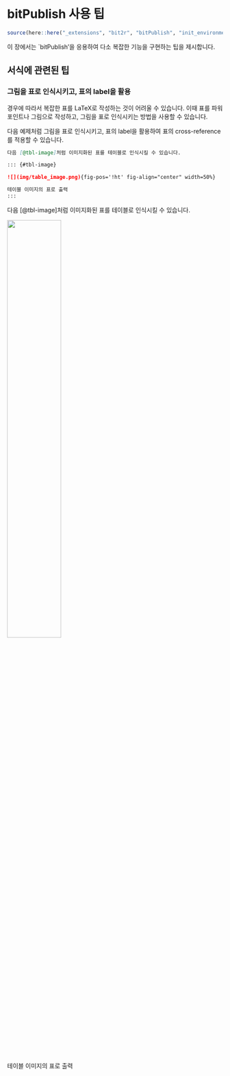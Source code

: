 # bitPublish 사용 팁 {#sec-tips}

```r
source(here::here("_extensions", "bit2r", "bitPublish", "init_environments.R"))
```

이 장에서는 \`bitPublish'을 응용하여 다소 복잡한 기능을 구현하는 팁을 제시합니다.


## 서식에 관련된 팁

### 그림을 표로 인식시키고, 표의 label을 활용

경우에 따라서 복잡한 표를 LaTeX로 작성하는 것이 어려울 수 있습니다. 이때 표를 파워포인트나 그림으로 작성하고, 그림을 표로 인식시키는 방법을 사용할 수 있습니다. 

다음 예제처럼 그림을 표로 인식시키고, 표의 label을 활용하여 표의 cross-reference를 적용할 수 있습니다.

```md
다음 [@tbl-image]처럼 이미지화된 표를 테이블로 인식시킬 수 있습니다. 

::: {#tbl-image}

![](img/table_image.png){fig-pos='!ht' fig-align="center" width=50%}

테이블 이미지의 표로 출력
:::
```

다음 [@tbl-image]처럼 이미지화된 표를 테이블로 인식시킬 수 있습니다. 

::: {#tbl-image}

![](img/table_image.png){fig-pos='!ht' fig-align="center" width=50%}

테이블 이미지의 표로 출력
:::